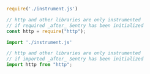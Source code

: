 ```javascript {tabTitle:CommonJS}
require('./instrument.js')

// http and other libraries are only instrumented
// if required _after_ Sentry has been initialized
const http = require("http");
```

```javascript {tabTitle:ESM}
import './instrument.js'

// http and other libraries are only instrumented
// if imported _after_ Sentry has been initialized
import http from "http";
```
